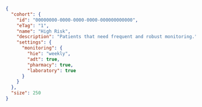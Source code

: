 ```json
{
  "cohort": {
    "id": "00000000-0000-0000-0000-000000000000",
    "eTag": "1",
    "name": "High Risk",
    "description": "Patients that need frequent and robust monitoring.",
    "settings": {
      "monitoring": {
        "hie": "weekly",
        "adt": true,
        "pharmacy": true,
        "laboratory": true
      }
    }
  },
  "size": 250
}
```

